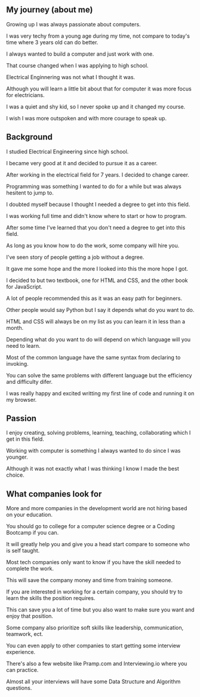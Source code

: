 ## My journey (about me)

Growing up I was always passionate about computers.

I was very techy from a young age during my time, not compare to today's time where 3 years old can do better.

I always wanted to build a computer and just work with one.

That course changed when I was applying to high school.

Electrical Enginnering was not what I thought it was.

Although you will learn a little bit about that for computer it was more focus for electricians.

I was a quiet and shy kid, so I never spoke up and it changed my course.

I wish I was more outspoken and with more courage to speak up.

## Background

I studied Electrical Engineering since high school.

I became very good at it and decided to pursue it as a career.

After working in the electrical field for 7 years. I decided to change career.

Programming was something I wanted to do for a while but was always hesitent to jump to.

I doubted myself because I thought I needed a degree to get into this field.

I was working full time and didn't know where to start or how to program.

After some time I've learned that you don't need a degree to get into this field.

As long as you know how to do the work, some company will hire you.

I've seen story of people getting a job without a degree.

It gave me some hope and the more I looked into this the more hope I got.

I decided to but two textbook, one for HTML and CSS, and the other book for JavaScript.

A lot of people recommended this as it was an easy path for beginners.

Other people would say Python but I say it depends what do you want to do.

HTML and CSS will always be on my list as you can learn it in less than a month.

Depending what do you want to do will depend on which language will you need to learn.

Most of the common language have the same syntax from declaring to invoking.

You can solve the same problems with different language but the efficiency and difficulty difer.

I was really happy and excited writting my first line of code and running it on my browser.

## Passion

I enjoy creating, solving problems, learning, teaching, collaborating which I get in this field.

Working with computer is something I always wanted to do since I was younger.

Although it was not exactly what I was thinking I know I made the best choice.

## What companies look for

More and more companies in the development world are not hiring based on your education.

You should go to college for a computer science degree or a Coding Bootcamp if you can.

It will greatly help you and give you a head start compare to someone who is self taught.

Most tech companies only want to know if you have the skill needed to complete the work.

This will save the company money and time from training someone.

If you are interested in working for a certain company, you should try to learn the skills the position requires.

This can save you a lot of time but you also want to make sure you want and enjoy that position.

Some company also prioritize soft skills like leadership, communication, teamwork, ect.

You can even apply to other companies to start getting some interview experience.

There's also a few website like Pramp.com and Interviewing.io where you can practice.

Almost all your interviews will have some Data Structure and Algorithm questions.
